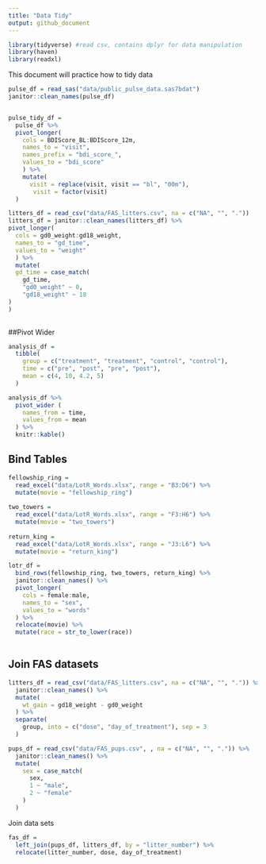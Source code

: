 ```yaml
---
title: "Data Tidy"
output: github_document
---
```


```r
library(tidyverse) #read csv, contains dplyr for data manipulation
library(haven)
library(readxl)

```

This document will practice how to tidy data


```r

pulse_df = read_sas("data/public_pulse_data.sas7bdat")
janitor::clean_names(pulse_df)


pulse_tidy_df = 
  pulse_df %>% 
  pivot_longer(
    cols = BDIScore_BL:BDIScore_12m,
    names_to = "visit",
    names_prefix = "bdi_score_",
    values_to = "bdi_score" 
    ) %>% 
    mutate(
      visit = replace(visit, visit == "bl", "00m"),
       visit = factor(visit)
  )
```


```r
litters_df = read_csv("data/FAS_litters.csv", na = c("NA", "", "."))
litters_df = janitor::clean_names(litters_df) %>% 
pivot_longer(
  cols = gd0_weight:gd18_weight,
  names_to = "gd_time",
  values_to = "weight"
  ) %>% 
  mutate(
  gd_time = case_match(
    gd_time,
    "gd0_weight" ~ 0,
    "gd18_weight" ~ 18
)
)
  
```

##Pivot Wider

```r
analysis_df = 
  tibble(
    group = c("treatment", "treatment", "control", "control"),
    time = c("pre", "post", "pre", "post"),
    mean = c(4, 10, 4.2, 5)
  )
```

```r
analysis_df %>% 
  pivot_wider (
    names_from = time,
    values_from = mean
  ) %>% 
  knitr::kable()

```

## Bind Tables

```r
fellowship_ring = 
  read_excel("data/LotR_Words.xlsx", range = "B3:D6") %>% 
  mutate(movie = "fellowship_ring")
  
two_towers = 
  read_excel("data/LotR_Words.xlsx", range = "F3:H6") %>% 
  mutate(movie = "two_towers")
  
return_king = 
  read_excel("data/LotR_Words.xlsx", range = "J3:L6") %>% 
  mutate(movie = "return_king")

lotr_df =
  bind_rows(fellowship_ring, two_towers, return_king) %>% 
  janitor::clean_names() %>% 
  pivot_longer(
    cols = female:male,
    names_to = "sex",
    values_to = "words"
  ) %>% 
  relocate(movie) %>% 
  mutate(race = str_to_lower(race))
  
```

## Join FAS datasets

```r
litters_df = read_csv("data/FAS_litters.csv", na = c("NA", "", ".")) %>% 
  janitor::clean_names() %>% 
  mutate(
    wt_gain = gd18_weight - gd0_weight
  ) %>% 
  separate(
    group, into = c("dose", "day_of_treatment"), sep = 3
  )
```

```r

pups_df = read_csv("data/FAS_pups.csv", , na = c("NA", "", ".")) %>% 
  janitor::clean_names() %>% 
  mutate(
    sex = case_match(
      sex,
      1 ~ "male",
      2 ~ "female"
    )
  )

```

Join data sets

```r
fas_df =
  left_join(pups_df, litters_df, by = "litter_number") %>% 
  relocate(litter_number, dose, day_of_treatment)
```